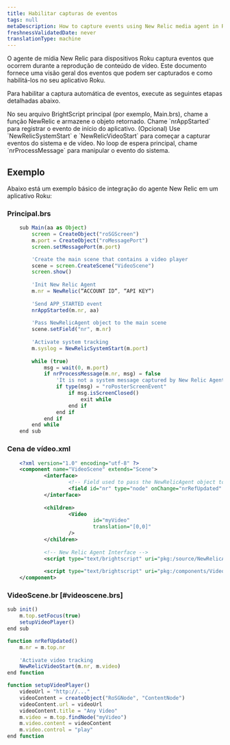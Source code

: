 ```yaml
---
title: Habilitar capturas de eventos
tags: null
metaDescription: How to capture events using New Relic media agent in Roku devices.
freshnessValidatedDate: never
translationType: machine
---
```


O agente de mídia New Relic para dispositivos Roku captura eventos que ocorrem durante a reprodução de conteúdo de vídeo. Este documento fornece uma visão geral dos eventos que podem ser capturados e como habilitá-los no seu aplicativo Roku.

Para habilitar a captura automática de eventos, execute as seguintes etapas detalhadas abaixo.

<Steps>
  <Step>
    No seu arquivo BrightScript principal (por exemplo, Main.brs), chame a função NewRelic e armazene o objeto retornado.
  </Step>

  <Step>
    Chame `nrAppStarted` para registrar o evento de início do aplicativo.
  </Step>

  <Step>
    (Opcional) Use `NewRelicSystemStart` e `NewRelicVideoStart` para começar a capturar eventos do sistema e de vídeo.
  </Step>

  <Step>
    No loop de espera principal, chame `nrProcessMessage` para manipular o evento do sistema.
  </Step>
</Steps>

## Exemplo

Abaixo está um exemplo básico de integração do agente New Relic em um aplicativo Roku:

### Principal.brs

```javascript
    sub Main(aa as Object)
        screen = CreateObject("roSGScreen")
        m.port = CreateObject("roMessagePort")
        screen.setMessagePort(m.port)

        'Create the main scene that contains a video player
        scene = screen.CreateScene("VideoScene")
        screen.show()
            
        'Init New Relic Agent
        m.nr = NewRelic(“ACCOUNT ID“, “API KEY“)
            
        'Send APP_STARTED event
        nrAppStarted(m.nr, aa)
            
        'Pass NewRelicAgent object to the main scene
        scene.setField("nr", m.nr)
            
        'Activate system tracking
        m.syslog = NewRelicSystemStart(m.port)
        
        while (true)
            msg = wait(0, m.port)
            if nrProcessMessage(m.nr, msg) = false
                'It is not a system message captured by New Relic Agent
                if type(msg) = "roPosterScreenEvent"
                    if msg.isScreenClosed()
                        exit while
                    end if
                end if
            end if
        end while
    end sub
```

### Cena de vídeo.xml

```xml
    <?xml version="1.0" encoding="utf-8" ?>
    <component name="VideoScene" extends="Scene"> 
	        <interface>
		            <!-- Field used to pass the NewRelicAgent object to the scene -->
		            <field id="nr" type="node" onChange="nrRefUpdated" />
	        </interface>
		
	        <children>
		            <Video
			                id="myVideo"
			                translation="[0,0]"
		            />
	        </children>
	
	        <!-- New Relic Agent Interface -->
	        <script type="text/brightscript" uri="pkg:/source/NewRelicAgent.brs"/>
	
	        <script type="text/brightscript" uri="pkg:/components/VideoScene.brs"/>
    </component>
```

### VideoScene.br [#videoscene.brs]

```javascript
sub init()
    m.top.setFocus(true)
    setupVideoPlayer()
end sub

function nrRefUpdated()
    m.nr = m.top.nr
    
    'Activate video tracking
    NewRelicVideoStart(m.nr, m.video)
end function

function setupVideoPlayer()
    videoUrl = "http://..."
    videoContent = createObject("RoSGNode", "ContentNode")
    videoContent.url = videoUrl
    videoContent.title = "Any Video"
    m.video = m.top.findNode("myVideo")
    m.video.content = videoContent
    m.video.control = "play"
end function
```